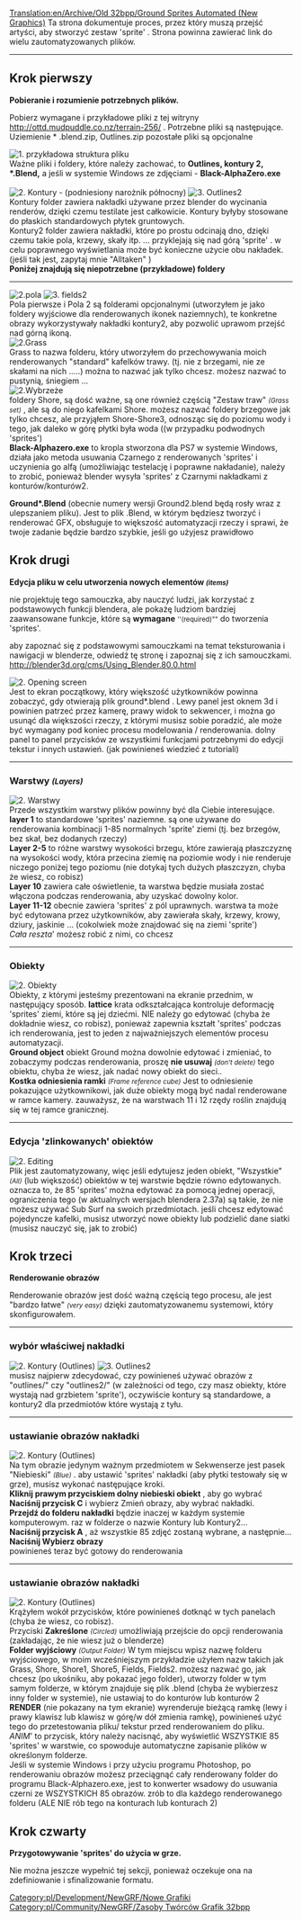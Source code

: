 [[Translation:en/Archive/Old 32bpp/Ground Sprites Automated (New Graphics)]]
{{en/Other languages|en=Ground Sprites Automated (New Graphics)|pl=Ground Sprites Automated (Nowe Grafiki)|language_page=pl}}
Ta strona dokumentuje proces, przez który muszą przejść artyści, aby stworzyć zestaw 'sprite' .
Strona powinna zawierać link do wielu zautomatyzowanych plików.

----


== Krok pierwszy ==
'''Pobieranie i rozumienie potrzebnych plików.'''

<!--{{note|Those files aren't currently there.}}-->{{pl/Informacja|Tych plików obecnie nie ma.}}

Pobierz wymagane i przykładowe pliki z tej witryny http://ottd.mudpuddle.co.nz/terrain-256/ . Potrzebne pliki są następujące. Uziemienie * .blend.zip, Outlines.zip pozostałe pliki są opcjonalne

<!--{{note|Those files aren't currently there.}}-->{{pl/Informacja|Tych plików obecnie nie ma.}}

[[File:en/Archive/Old 32bpp/Files.png|left|frame|1. przykładowa struktura pliku]] <br> Ważne pliki i foldery, które należy zachować, to '''Outlines, kontury 2, *.Blend,''' a jeśli w systemie Windows ze zdjęciami - '''Black-AlphaZero.exe'''<br>
<br style="clear: left"/>

[[File:en/Archive/Old 32bpp/Outlines.png|left|frame|2. Kontury - (podniesiony narożnik północny) ]]
[[File:en/Archive/Old 32bpp/Outlines2.png|left|frame|3. Outlines2]]<br>
Kontury folder zawiera nakładki używane przez blender do wycinania renderów, dzięki czemu testilate jest całkowicie. Kontury byłyby stosowane do płaskich standardowych płytek gruntowych.<br>
Kontury2 folder zawiera nakładki, które po prostu odcinają dno, dzięki czemu takie pola, krzewy, skały itp. ... przyklejają się nad górą 'sprite' . w celu poprawnego wyświetlania może być konieczne użycie obu nakładek. (jeśli tak jest, zapytaj mnie "Alltaken" )
<br style="clear: left"/>

'''Poniżej znajdują się niepotrzebne (przykładowe) foldery'''
----


[[File:en/Archive/Old 32bpp/Field1.png|left|frame|2.pola]]
[[File:en/Archive/Old 32bpp/Field2.png|left|frame|3. fields2]]<br>
Pola pierwsze i Pola 2 są folderami opcjonalnymi (utworzyłem je jako foldery wyjściowe dla renderowanych ikonek naziemnych), te konkretne obrazy wykorzystywały nakładki kontury2, aby pozwolić uprawom przejść nad górną ikoną.
<br style="clear: left"/>

[[File:en/Archive/Old 32bpp/Grass.png|left|frame|2.Grass]]<br>
Grass to nazwa folderu, który utworzyłem do przechowywania moich renderowanych "standard" kafelków trawy. (tj. nie z brzegami, nie ze skałami na nich .....) można to nazwać jak tylko chcesz. możesz nazwać to pustynią, śniegiem ...
<br style="clear: left"/>

[[File:en/Archive/Old 32bpp/Shore.png|left|frame|2.Wybrzeże]]<br>
foldery Shore, są dość ważne, są one również częścią "Zestaw traw" <small>''(Grass set)''</small> , ale są do niego kafelkami Shore. możesz nazwać foldery brzegowe jak tylko chcesz, ale przyjąłem Shore-Shore3, odnosząc się do poziomu wody i tego, jak daleko w górę płytki była woda ((w przypadku podwodnych 'sprites')
<br style="clear: left"/>

'''Black-Alphazero.exe''' to kropla stworzona dla PS7 w systemie Windows, działa jako metoda usuwania Czarnego z renderowanych 'sprites' i uczynienia go alfą (umożliwiając testelację i poprawne nakładanie), należy to zrobić, ponieważ blender wysyła 'sprites' z Czarnymi nakładkami z konturów/konturów2.

'''Ground*.Blend''' (obecnie numery wersji Ground2.blend będą rosły wraz z ulepszaniem pliku). Jest to plik .Blend, w którym będziesz tworzyć i renderować GFX, obsługuje to większość automatyzacji rzeczy i sprawi, że twoje zadanie będzie bardzo szybkie, jeśli go użyjesz prawidłowo

== Krok drugi ==
'''Edycja pliku w celu utworzenia nowych elementów <small>''(items)''</small>'''

nie projektuję tego samouczka, aby nauczyć ludzi, jak korzystać z podstawowych funkcji blendera, ale pokażę ludziom bardziej zaawansowane funkcje, które są '''wymagane''' <small>''(required)""</small> do tworzenia 'sprites'.

aby zapoznać się z podstawowymi samouczkami na temat teksturowania i nawigacji w blenderze, odwiedź tę stronę i zapoznaj się z ich samouczkami. http://blender3d.org/cms/Using_Blender.80.0.html

[[File:en/Archive/Old 32bpp/Openscreen.png|right|frame|2. Opening screen]]<br>
Jest to ekran początkowy, który większość użytkowników powinna zobaczyć, gdy otwierają plik ground*.blend . Lewy panel jest oknem 3d i powinien patrzeć przez kamerę, prawy widok to sekwencer, i można go usunąć dla większości rzeczy, z którymi musisz sobie poradzić, ale może być wymagany pod koniec procesu modelowania / renderowania. dolny panel to panel przycisków ze wszystkimi funkcjami potrzebnymi do edycji tekstur i innych ustawień. (jak powinieneś wiedzieć z tutoriali)
<br style="clear: right"/>

----
=== Warstwy <small>''(Layers)''</small> ===


[[File:en/Archive/Old 32bpp/Layers.png|left|frame|2. Warstwy ]]<br>
Przede wszystkim warstwy plików powinny być dla Ciebie interesujące.<br>
'''layer 1''' to standardowe 'sprites' naziemne. są one używane do renderowania kombinacji 1-85 normalnych 'sprite' ziemi (tj. bez brzegów, bez skał, bez dodanych rzeczy)<br>
'''Layer 2-5''' to różne warstwy wysokości brzegu, które zawierają płaszczyznę na wysokości wody, która przecina ziemię na poziomie wody i nie renderuje niczego poniżej tego poziomu (nie dotykaj tych dużych płaszczyzn, chyba że wiesz, co robisz)<br>
'''Layer 10''' zawiera całe oświetlenie, ta warstwa będzie musiała zostać włączona podczas renderowania, aby uzyskać dowolny kolor.<br>
'''Layer 11-12''' obecnie zawiera 'sprites' z pól uprawnych. warstwa ta może być edytowana przez użytkowników, aby zawierała skały, krzewy, krowy, dziury, jaskinie ... (cokolwiek może znajdować się na ziemi 'sprite')<br>
''Cała reszta''' możesz robić z nimi, co chcesz
<br style="clear: left"/>

----

===Obiekty===


[[File:en/Archive/Old 32bpp/Objects.png|right|frame|2. Obiekty]]<br>
Obiekty, z którymi jesteśmy prezentowani na ekranie przednim, w następujący sposób.
'''lattice''' krata odkształcająca kontroluje deformację 'sprites' ziemi, które są jej dziećmi. NIE należy go edytować (chyba że dokładnie wiesz, co robisz), ponieważ zapewnia kształt 'sprites' podczas ich renderowania, jest to jeden z najważniejszych elementów procesu automatyzacji.<br>
'''Ground object''' obiekt Ground można dowolnie edytować i zmieniać, to zobaczymy podczas renderowania, proszę '''nie usuwaj''' <small>''(don't delete)''</small>  tego obiektu, chyba że wiesz, jak nadać nowy obiekt do sieci..<br>
'''Kostka odniesienia ramki''' <small>''(Frame reference cube)''</small> Jest to odniesienie pokazujące użytkownikowi, jak duże obiekty mogą być nadal renderowane w ramce kamery. zauważysz, że na warstwach 11 i 12 rzędy roślin znajdują się w tej ramce granicznej.
<br style="clear: right"/>

----
===Edycja 'zlinkowanych' obiektów===


[[File:en/Archive/Old 32bpp/Editing.png|left|frame|2. Editing]]<br>
Plik jest zautomatyzowany, więc jeśli edytujesz jeden obiekt, "Wszystkie" <small>''(All)''</small>  (lub większość) obiektów w tej warstwie będzie równo edytowanych. oznacza to, że 85 'sprites' można edytować za pomocą jednej operacji, ograniczenia tego (w aktualnych wersjach blendera 2.37a) są takie, że nie możesz używać Sub Surf na swoich przedmiotach.
jeśli chcesz edytować pojedyncze kafelki, musisz utworzyć nowe obiekty lub podzielić dane siatki (musisz nauczyć się, jak to zrobić)
<br style="clear: left"/>

== Krok trzeci ==
'''Renderowanie obrazów'''

Renderowanie obrazów jest dość ważną częścią tego procesu, ale jest "bardzo łatwe" <small>''(very easy)''</small> dzięki zautomatyzowanemu systemowi, który skonfigurowałem.
----
===wybór właściwej nakładki===

[[File:en/Archive/Old 32bpp/Outlines.png|left|frame|2. Kontury <small>''(Outlines)''</small>]]
[[File:en/Archive/Old 32bpp/Outlines2.png|left|frame|3. Outlines2]]<br>
musisz najpierw zdecydować, czy powinieneś używać obrazów z "outlines/" czy "outlines2/" (w zależności od tego, czy masz obiekty, które wystają nad grzbietem 'sprite'), oczywiście kontury są standardowe, a kontury2 dla przedmiotów które wystają z tyłu.
<br style="clear: left"/>

----
===ustawianie obrazów nakładki===

[[File:en/Archive/Old 32bpp/Sequencer.png|right|frame|2. Kontury <small>''(Outlines)''</small>]]<br>
Na tym obrazie jedynym ważnym przedmiotem w Sekwenserze jest pasek "Niebieski" <small>''(Blue)''</small> . aby ustawić 'sprites' nakładki (aby płytki testowały się w grze), musisz wykonać następujące kroki.<br>
'''Kliknij prawym przyciskiem dolny niebieski obiekt''' , aby go wybrać<br>
'''Naciśnij przycisk C''' i wybierz Zmień obrazy, aby wybrać nakładki.<br>
'''Przejdź do folderu nakładki''' będzie inaczej w każdym systemie komputerowym. raz w folderze o nazwie Kontury lub Kontury2...<br>
'''Naciśnij przycisk A''' , aż wszystkie 85 zdjęć zostaną wybrane, a następnie...<br>
'''Naciśnij Wybierz obrazy'''<br>
powinieneś teraz być gotowy do renderowania
<br style="clear: right"/>

----
===ustawianie obrazów nakładki===

[[File:en/Archive/Old 32bpp/Rendering.png|left|frame|2. Kontury <small>''(Outlines)''</small>]]<br>
Krążyłem wokół przycisków, które powinieneś dotknąć w tych panelach (chyba że wiesz, co robisz). <br>
Przyciski '''Zakreślone''' <small>''(Circled)''</small> umożliwiają przejście do opcji renderowania (zakładając, że nie wiesz już o blenderze)<br>
'''Folder wyjściowy''' <small>''(Output Folder)''</small> W tym miejscu wpisz nazwę folderu wyjściowego, w moim wcześniejszym przykładzie użyłem nazw takich jak Grass, Shore, Shore1, Shore5, Fields, Fields2. możesz nazwać go, jak chcesz (po ukośniku, aby pokazać jego folder), utworzy folder w tym samym folderze, w którym znajduje się plik .blend (chyba że wybierzesz inny folder w systemie), nie ustawiaj to do konturów lub konturów 2<br>
'''RENDER''' (nie pokazany na tym ekranie) wyrenderuje bieżącą ramkę (lewy i prawy klawisz lub klawisz w górę/w dół zmienia ramkę), powinieneś użyć tego do przetestowania pliku/ tekstur przed renderowaniem do pliku.<br>
''ANIM''' to przycisk, który należy nacisnąć, aby wyświetlić WSZYSTKIE 85 'sprites' w warstwie, co spowoduje automatyczne zapisanie plików w określonym folderze.
<br style="clear: left"/>

Jeśli w systemie Windows i przy użyciu programu Photoshop, po renderowaniu obrazów możesz przeciągnąć cały renderowany folder do programu Black-Alphazero.exe, jest to konwerter wsadowy do usuwania czerni ze WSZYSTKICH 85 obrazów. zrób to dla każdego renderowanego folderu (ALE NIE rób tego na konturach lub konturach 2)

== Krok czwarty ==

'''Przygotowywanie 'sprites' do użycia w grze.'''

Nie można jeszcze wypełnić tej sekcji, ponieważ oczekuje ona na zdefiniowanie i sfinalizowanie formatu.


<!--{{Navbox Graphics Development}}-->{{pl/Community/NewGRF/Navbox Programowanie grafik}}

<!--[[Category:New Graphics]][[Category:32bpp Graphics Developer resources]]-->[[Category:pl/Development/NewGRF/Nowe Grafiki]][[Category:pl/Community/NewGRF/Zasoby Twórców Grafik 32bpp]]
